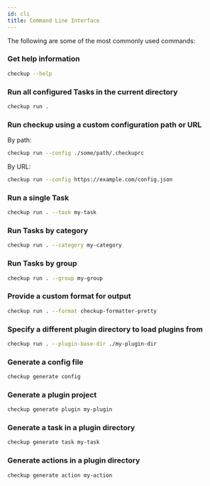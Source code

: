 ```yaml
---
id: cli
title: Command Line Interface
---
```


The following are some of the most commonly used commands:

### Get help information

```bash
checkup --help
```

### Run all configured Tasks in the current directory

```bash
checkup run .
```

### Run checkup using a custom configuration path or URL

By path:

```bash
checkup run --config ./some/path/.checkuprc
```

By URL:

```bash
checkup run --config https://example.com/config.json
```

### Run a single Task

```bash
checkup run . --task my-task
```

### Run Tasks by category

```bash
checkup run . --category my-category
```

### Run Tasks by group

```bash
checkup run . --group my-group
```

### Provide a custom format for output

```bash
checkup run . --format checkup-formatter-pretty
```

### Specify a different plugin directory to load plugins from

```bash
checkup run . --plugin-base-dir ./my-plugin-dir
```

### Generate a config file

```bash
checkup generate config
```

### Generate a plugin project

```bash
checkup generate plugin my-plugin
```

### Generate a task in a plugin directory

```bash
checkup generate task my-task
```

### Generate actions in a plugin directory

```bash
checkup generate action my-action
```
